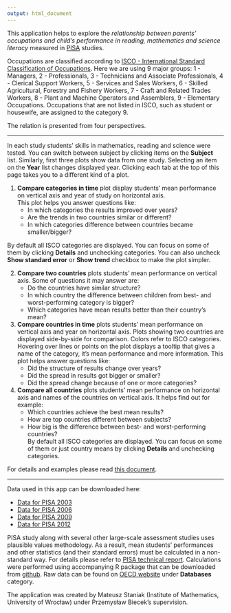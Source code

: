 ```yaml
---
output: html_document
---
```


This application helps to explore the *relationship between parents' occupations and child's performance in reading, mathematics and science literacy* measured in [PISA](https://www.oecd.org/pisa/) studies.

Occupations are classified according to [ISCO - International Standard Classification of Occupations](http://www.ilo.org/public/english/bureau/stat/isco/). Here we are using 9 major groups: 1 -	Managers, 2 -	Professionals, 3 - Technicians and Associate Professionals, 4 -	Clerical Support Workers, 5 - Services and Sales Workers, 6 - Skilled Agricultural, Forestry and Fishery Workers, 7 - Craft and Related Trades Workers, 8 - Plant and Machine Operators and Assemblers, 9 -	Elementary Occupations. Occupations that are not listed in ISCO, such as student or housewife, are assigned to the category 9. 

The relation is presented from four perspectives. 

***

In each study students' skills in mathematics, reading and science were tested. 
You can switch between subject by clicking items on the **Subject** list.
Similarly, first three plots show data from one study. 
Selecting an item on the **Year** list changes displayed year. 
Clicking each tab at the top of this page takes you to a different kind of a plot.

1. **Compare categories in time** plot display students' mean performance on vertical axis and year of study on horizontal axis.   
This plot helps you answer questions like:  
    * In which categories the results improved over years?  
    * Are the trends in two countries similar or different?  
    * In which categories difference between countries became smaller/bigger?
    
By default all ISCO categories are displayed. You can focus on some of them by clicking **Details** and unchecking categories. You can also uncheck **Show standard error** or **Show trend** checkbox to make the plot simpler.

2. **Compare two countries** plots students' mean performance on vertical axis. Some of questions it may answer are: 
    * Do the countries have similar structure?   
    * In which country the difference between children from best- and worst-performing category is bigger?
    * Which categories have mean results better than their country's mean?
    
3. **Compare countries in time** plots students' mean performance on vertical axis and year on horizontal axis.
Plots showing two countries are displayed side-by-side for comparison. 
Colors refer to ISCO categories. 
Hovering over lines or points on the plot displays a tooltip that gives a name of the category, it's mean performance
and more information.
This plot helps answer questions like:  
    * Did the structure of results change over years?   
    * Did the spread in results got bigger or smaller?  
    * Did the spread change because of one or more categories?  

4. **Compare all countries** plots students' mean performance on horizontal axis and names of the countries on vertical axis. It helps find out for example:  
    * Which countries achieve the best mean results?  
    * How are top countries different between subjects?  
    * How big is the difference between best- and worst-performing countries?  
By default all ISCO categories are displayed. You can focus on some of them or just country means by clicking 
**Details** and unchecking categories.

For details and examples please read [this document](https://github.com/mi2-warsaw/PISAoccupations/raw/master/inst/extdata/about.pdf).  

***

Data used in this app can be downloaded here:  

* [Data for PISA 2003](https://github.com/mi2-warsaw/PISAoccupations/raw/master/inst/extdata/pisa2003.xlsx)  
* [Data for PISA 2006](https://github.com/mi2-warsaw/PISAoccupations/raw/master/inst/extdata/pisa2006.xlsx)  
* [Data for PISA 2009](https://github.com/mi2-warsaw/PISAoccupations/raw/master/inst/extdata/pisa2009.xlsx)  
* [Data for PISA 2012](https://github.com/mi2-warsaw/PISAoccupations/raw/master/inst/extdata/pisa2012.xlsx)  

PISA study along with several other large-scale assessment studies uses plausible values methodology.
As a result, mean students' performances and other statistics (and their standard errors) must be calculated in a non-standard way. For details please refer to [PISA technical report](http://www.oecd.org/pisa/pisaproducts/pisa2012technicalreport.htm).
Calculations were performed using accompanying R package that can be downloaded from [github](https://github.com/mi2-warsaw/PISAoccupations).
Raw data can be found on [OECD website](http://www.oecd.org/pisa/pisaproducts/) under **Databases** category.

The application was created by Mateusz Staniak (Institute of Mathematics, University of Wrocław) under Przemysław Biecek's supervision.

